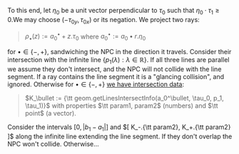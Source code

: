 
To this end,
let $\eta_0$ be a unit vector perpendicular to $\tau_0$
such that $\eta_0 \cdot \tau_1 \geq 0$.<SideNote>We may choose $(-\tau_{0y}, \tau_{0x})$ or its negation.</SideNote>
We project two rays:
> $\rho_\bullet(z) := a_0^\bullet + z . \tau_0$ where $a_0^\bullet := a_0 \bullet r.\eta_0$

for $\bullet \in \{ -, + \}$,
sandwiching the NPC in the direction it travels.
Consider their intersection with the infinite line $\{ p_1(\lambda) : \lambda \in \mathbb{R} \}$.
If all three lines are parallel we assume they don't intersect,
and the NPC will not collide with the line segment.<QedIcon/> <SideNote>If a ray contains the line segment it is a "glancing collision", and ignored.</SideNote>
Otherwise for $\bullet \in \{ -, + \}$ [we have intersection data](https://github.com/rob-myers/the-last-redoubt/blob/master/src/project/service/geom.js "@new-tab"):
> $K_\bullet := {\tt geom.getLinesIntersectInfo(a_0^\bullet, \tau_0, p_1, \tau_1)}$
with properties $\tt param1, param2$ (numbers) and $\tt point$ (a vector).

Consider the intervals $[0, |b_1 - a_1|]$ and $[ K_-.{\tt param2}, K_+.{\tt param2} ]$ along the infinite line extending the line segment.
If they don't overlap the NPC won't collide.<QedIcon/>
Otherwise...

<!--
...
-->